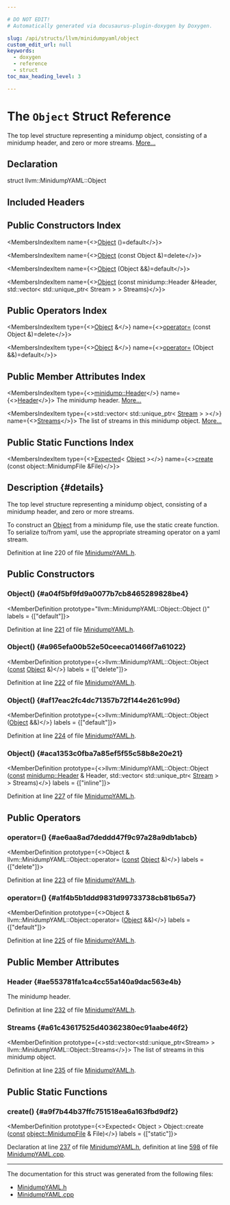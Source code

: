 ```yaml
---

# DO NOT EDIT!
# Automatically generated via docusaurus-plugin-doxygen by Doxygen.

slug: /api/structs/llvm/minidumpyaml/object
custom_edit_url: null
keywords:
  - doxygen
  - reference
  - struct
toc_max_heading_level: 3

---
```





# The `Object` Struct Reference

<DoxygenPage pluginConfig={pluginConfig}>

The top level structure representing a minidump object, consisting of a minidump header, and zero or more streams. <a href="#details">More...</a>

## Declaration

<CodeBlock>struct llvm::MinidumpYAML::Object</CodeBlock>

## Included Headers

<IncludesList>
<IncludesListItem
  filePath="llvm/ObjectYAML/MinidumpYAML.h"
  permalink="/docs/api/files/include/include/llvm/include/llvm/objectyaml/minidumpyaml-h"
  isLocal="true" />
</IncludesList>

## Public Constructors Index

<MembersIndex>

<MembersIndexItem
  name={<><a href="#a04f5bf9fd9a0077b7cb8465289828be4">Object</a> ()=default</>}>
</MembersIndexItem>

<MembersIndexItem
  name={<><a href="#a965efa00b52e50ceeca01466f7a61022">Object</a> (const Object &amp;)=delete</>}>
</MembersIndexItem>

<MembersIndexItem
  name={<><a href="#af17eac2fc4dc71357b72f144e261c99d">Object</a> (Object &amp;&amp;)=default</>}>
</MembersIndexItem>

<MembersIndexItem
  name={<><a href="#aca1353c0fba7a85ef5f55c58b8e20e21">Object</a> (const minidump::Header &amp;Header, std::vector&lt; std::unique&#95;ptr&lt; Stream &gt; &gt; Streams)</>}>
</MembersIndexItem>

</MembersIndex>

## Public Operators Index

<MembersIndex>

<MembersIndexItem
  type={<><a href="/docs/api/structs/llvm/minidumpyaml/object">Object</a> &amp;</>}
  name={<><a href="#ae6aa8ad7deddd47f9c97a28a9db1abcb">operator=</a> (const Object &amp;)=delete</>}>
</MembersIndexItem>

<MembersIndexItem
  type={<><a href="/docs/api/structs/llvm/minidumpyaml/object">Object</a> &amp;</>}
  name={<><a href="#a1f4b5b1ddd9831d99733738cb81b65a7">operator=</a> (Object &amp;&amp;)=default</>}>
</MembersIndexItem>

</MembersIndex>

## Public Member Attributes Index

<MembersIndex>

<MembersIndexItem
  type={<><a href="/docs/api/structs/llvm/minidump/header">minidump::Header</a></>}
  name={<><a href="#ae553781fa1ca4cc55a140a9dac563e4b">Header</a></>}>
The minidump header. <a href="#ae553781fa1ca4cc55a140a9dac563e4b">More...</a>
</MembersIndexItem>

<MembersIndexItem
  type={<>std::vector&lt; std::unique&#95;ptr&lt; <a href="/docs/api/structs/llvm/minidumpyaml/stream">Stream</a> &gt; &gt;</>}
  name={<><a href="#a61c43617525d40362380ec91aabe46f2">Streams</a></>}>
The list of streams in this minidump object. <a href="#a61c43617525d40362380ec91aabe46f2">More...</a>
</MembersIndexItem>

</MembersIndex>

## Public Static Functions Index

<MembersIndex>

<MembersIndexItem
  type={<><a href="/docs/api/classes/llvm/expected">Expected</a>&lt; <a href="/docs/api/structs/llvm/minidumpyaml/object">Object</a> &gt;</>}
  name={<><a href="#a9f7b44b37ffc751518ea6a163fbd9df2">create</a> (const object::MinidumpFile &amp;File)</>}>
</MembersIndexItem>

</MembersIndex>

## Description {#details}

The top level structure representing a minidump object, consisting of a minidump header, and zero or more streams.

To construct an <a href="/docs/api/structs/llvm/minidumpyaml/object">Object</a> from a minidump file, use the static create function. To serialize to/from yaml, use the appropriate streaming operator on a yaml stream.

Definition at line 220 of file <a href="/docs/api/files/include/include/llvm/include/llvm/objectyaml/minidumpyaml-h">MinidumpYAML.h</a>.

<SectionDefinition>

## Public Constructors

### Object() {#a04f5bf9fd9a0077b7cb8465289828be4}

<MemberDefinition
  prototype="llvm::MinidumpYAML::Object::Object ()"
  labels = {["default"]}>

Definition at line <a href="/docs/api/files/include/include/llvm/include/llvm/objectyaml/minidumpyaml-h/#l00221">221</a> of file <a href="/docs/api/files/include/include/llvm/include/llvm/objectyaml/minidumpyaml-h">MinidumpYAML.h</a>.
</MemberDefinition>

### Object() {#a965efa00b52e50ceeca01466f7a61022}

<MemberDefinition
  prototype={<>llvm::MinidumpYAML::Object::Object (<a href="/docs/api/files/lib/lib/target/lib/target/aarch64/aarch64promoteconstant-cpp/#a90f8350fecae261c25be85d38b451bff">const</a> <a href="/docs/api/structs/llvm/minidumpyaml/object">Object</a> &amp;)</>}
  labels = {["delete"]}>

Definition at line <a href="/docs/api/files/include/include/llvm/include/llvm/objectyaml/minidumpyaml-h/#l00222">222</a> of file <a href="/docs/api/files/include/include/llvm/include/llvm/objectyaml/minidumpyaml-h">MinidumpYAML.h</a>.
</MemberDefinition>

### Object() {#af17eac2fc4dc71357b72f144e261c99d}

<MemberDefinition
  prototype={<>llvm::MinidumpYAML::Object::Object (<a href="/docs/api/structs/llvm/minidumpyaml/object">Object</a> &amp;&amp;)</>}
  labels = {["default"]}>

Definition at line <a href="/docs/api/files/include/include/llvm/include/llvm/objectyaml/minidumpyaml-h/#l00224">224</a> of file <a href="/docs/api/files/include/include/llvm/include/llvm/objectyaml/minidumpyaml-h">MinidumpYAML.h</a>.
</MemberDefinition>

### Object() {#aca1353c0fba7a85ef5f55c58b8e20e21}

<MemberDefinition
  prototype={<>llvm::MinidumpYAML::Object::Object (<a href="/docs/api/files/lib/lib/target/lib/target/aarch64/aarch64promoteconstant-cpp/#a90f8350fecae261c25be85d38b451bff">const</a> <a href="/docs/api/structs/llvm/minidump/header">minidump::Header</a> &amp; Header, std::vector&lt; std::unique&#95;ptr&lt; <a href="/docs/api/structs/llvm/minidumpyaml/stream">Stream</a> &gt; &gt; Streams)</>}
  labels = {["inline"]}>

Definition at line <a href="/docs/api/files/include/include/llvm/include/llvm/objectyaml/minidumpyaml-h/#l00227">227</a> of file <a href="/docs/api/files/include/include/llvm/include/llvm/objectyaml/minidumpyaml-h">MinidumpYAML.h</a>.
</MemberDefinition>

</SectionDefinition>

<SectionDefinition>

## Public Operators

### operator=() {#ae6aa8ad7deddd47f9c97a28a9db1abcb}

<MemberDefinition
  prototype={<>Object &amp; llvm::MinidumpYAML::Object::operator= (<a href="/docs/api/files/lib/lib/target/lib/target/aarch64/aarch64promoteconstant-cpp/#a90f8350fecae261c25be85d38b451bff">const</a> <a href="/docs/api/structs/llvm/minidumpyaml/object">Object</a> &amp;)</>}
  labels = {["delete"]}>

Definition at line <a href="/docs/api/files/include/include/llvm/include/llvm/objectyaml/minidumpyaml-h/#l00223">223</a> of file <a href="/docs/api/files/include/include/llvm/include/llvm/objectyaml/minidumpyaml-h">MinidumpYAML.h</a>.
</MemberDefinition>

### operator=() {#a1f4b5b1ddd9831d99733738cb81b65a7}

<MemberDefinition
  prototype={<>Object &amp; llvm::MinidumpYAML::Object::operator= (<a href="/docs/api/structs/llvm/minidumpyaml/object">Object</a> &amp;&amp;)</>}
  labels = {["default"]}>

Definition at line <a href="/docs/api/files/include/include/llvm/include/llvm/objectyaml/minidumpyaml-h/#l00225">225</a> of file <a href="/docs/api/files/include/include/llvm/include/llvm/objectyaml/minidumpyaml-h">MinidumpYAML.h</a>.
</MemberDefinition>

</SectionDefinition>

<SectionDefinition>

## Public Member Attributes

### Header {#ae553781fa1ca4cc55a140a9dac563e4b}

<MemberDefinition
  prototype="minidump::Header llvm::MinidumpYAML::Object::Header">
The minidump header.

Definition at line <a href="/docs/api/files/include/include/llvm/include/llvm/objectyaml/minidumpyaml-h/#l00232">232</a> of file <a href="/docs/api/files/include/include/llvm/include/llvm/objectyaml/minidumpyaml-h">MinidumpYAML.h</a>.
</MemberDefinition>

### Streams {#a61c43617525d40362380ec91aabe46f2}

<MemberDefinition
  prototype={<>std::vector&lt;std::unique&#95;ptr&lt;Stream&gt; &gt; llvm::MinidumpYAML::Object::Streams</>}>
The list of streams in this minidump object.

Definition at line <a href="/docs/api/files/include/include/llvm/include/llvm/objectyaml/minidumpyaml-h/#l00235">235</a> of file <a href="/docs/api/files/include/include/llvm/include/llvm/objectyaml/minidumpyaml-h">MinidumpYAML.h</a>.
</MemberDefinition>

</SectionDefinition>

<SectionDefinition>

## Public Static Functions

### create() {#a9f7b44b37ffc751518ea6a163fbd9df2}

<MemberDefinition
  prototype={<>Expected&lt; Object &gt; Object::create (<a href="/docs/api/files/lib/lib/target/lib/target/aarch64/aarch64promoteconstant-cpp/#a90f8350fecae261c25be85d38b451bff">const</a> <a href="/docs/api/classes/llvm/object/minidumpfile">object::MinidumpFile</a> &amp; File)</>}
  labels = {["static"]}>

Declaration at line <a href="/docs/api/files/include/include/llvm/include/llvm/objectyaml/minidumpyaml-h/#l00237">237</a> of file <a href="/docs/api/files/include/include/llvm/include/llvm/objectyaml/minidumpyaml-h">MinidumpYAML.h</a>, definition at line <a href="/docs/api/files/lib/lib/objectyaml/minidumpyaml-cpp/#l00598">598</a> of file <a href="/docs/api/files/lib/lib/objectyaml/minidumpyaml-cpp">MinidumpYAML.cpp</a>.
</MemberDefinition>

</SectionDefinition>

<hr/>

The documentation for this struct was generated from the following files:

<ul>
<li><a href="/docs/api/files/include/include/llvm/include/llvm/objectyaml/minidumpyaml-h">MinidumpYAML.h</a></li>
<li><a href="/docs/api/files/lib/lib/objectyaml/minidumpyaml-cpp">MinidumpYAML.cpp</a></li>
</ul>

</DoxygenPage>
